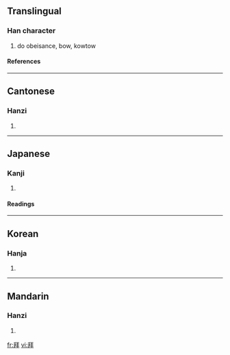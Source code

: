 {{see|拝}}

==Translingual==
===Han character===
{{Han char|rn=64|rad=手|as=05|sn=9|four=2155<sub>0</sub>|canj=竹手一手十 (HQMQJ)}}
# do obeisance, bow, kowtow
====References====
{{Han ref|kx=0427.020|dkj=11969|dj=0775.060|hdz=31846.070|uh=62DC|ud=25308|bh=ABF4|bd=44020}}
----
==Cantonese==
===Hanzi===
{{yue-hanzi|jyut=|y=baai3}}
# {{defn|Cantonese}}
----
==Japanese==
===Kanji===
{{ja-kanji|grade=|rs=手05}}
# {{defn|Japanese}} 
====Readings====
{{ja-readings|on=[[はい]] (hai)|kun=[[おがむ]] (ogamu)}}
----
==Korean==
===Hanja===
{{ko-hanja|hangeul=배|eumhun=|rv=bae|mr=pae|y=pay}}
# {{defn|Korean}}
----
==Mandarin==
===Hanzi===
{{cmn-hanzi|pin=[[bài]] ([[bai4]]) |wg=pai<sup>4</sup> </sup>}}
# {{defn|Mandarin}}

[[fr:拜]]
[[vi:拜]]